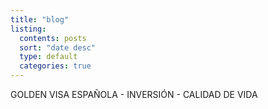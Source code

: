 ```yaml
---
title: "blog"
listing:
  contents: posts
  sort: "date desc"
  type: default
  categories: true
---
```


GOLDEN VISA ESPAÑOLA - INVERSIÓN - CALIDAD DE VIDA